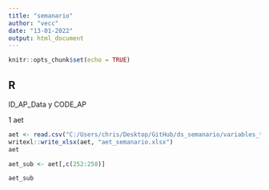 ```yaml
---
title: "semanario"
author: "vecc"
date: "13-01-2022"
output: html_document
---
```


```r
knitr::opts_chunk$set(echo = TRUE)
```

## R 

ID_AP_Data y CODE_AP

1 aet

```r
aet <- read.csv("C:/Users/chris/Desktop/GitHub/ds_semanario/variables_terraclimate_a_utilizar/TERRACLIMATE_MEDIA_aet.csv")
writexl::write_xlsx(aet, "aet_semanario.xlsx")
aet
```

```r
aet_sub <- aet[,c(252:258)]

aet_sub
```











